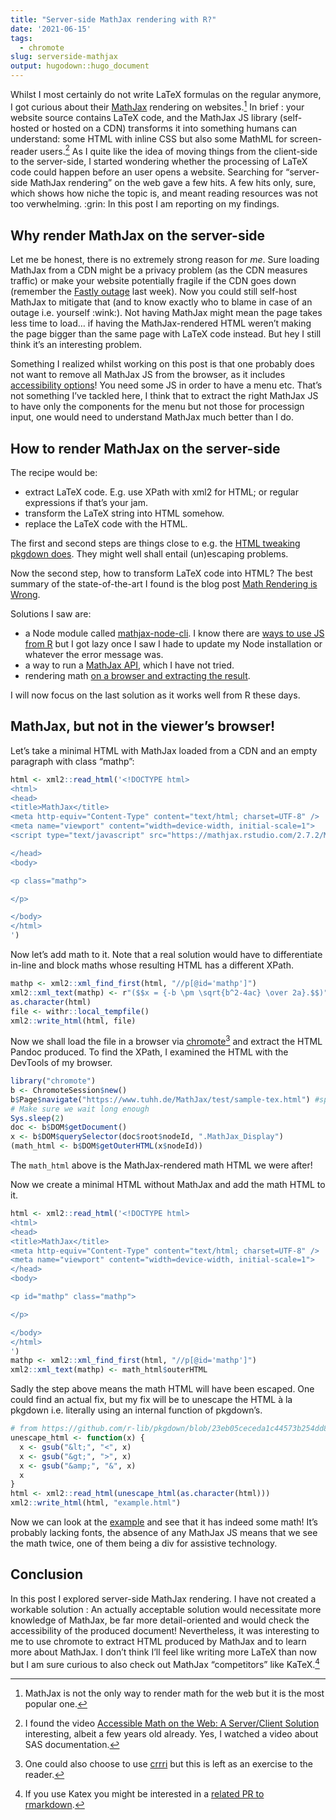 ```yaml
---
title: "Server-side MathJax rendering with R?"
date: '2021-06-15'
tags:
  - chromote
slug: serverside-mathjax
output: hugodown::hugo_document
---
```


Whilst I most certainly do not write LaTeX formulas on the regular anymore, I got curious about their [MathJax](https://www.mathjax.org/) rendering on websites.[^notmj]
In brief : your website source contains LaTeX code, and the MathJax JS library (self-hosted or hosted on a CDN) transforms it into something humans can understand: some HTML with inline CSS but also some MathML for screen-reader users.[^accessibility]
As I quite like the idea of moving things from the client-side to the server-side, I started wondering whether the processing of LaTeX code could happen before an user opens a website.
Searching for "server-side MathJax rendering" on the web gave a few hits. 
A few hits only, sure, which shows how niche the topic is, and meant reading resources was not too verwhelming. :grin:
In this post I am reporting on my findings.

## Why render MathJax on the server-side

Let me be honest, there is no extremely strong reason for _me_.
Sure loading MathJax from a CDN might be a privacy problem (as the CDN measures traffic) or make your website potentially fragile if the CDN goes down (remember the [Fastly outage](https://en.wikipedia.org/wiki/Fastly#Operation) last week).
Now you could still self-host MathJax to mitigate that (and to know exactly who to blame in case of an outage i.e. yourself :wink:).
Not having MathJax might mean the page takes less time to load... if having the MathJax-rendered HTML weren't making the page bigger than the same page with LaTeX code instead. 
But hey I still think it's an interesting problem.

Something I realized whilst working on this post is that one probably does not want to remove all MathJax JS from the browser, as it includes [accessibility options](https://docs.mathjax.org/en/v2.7-latest/options/extensions/a11y-extensions.html#a11y-extensions)!
You need some JS in order to have a menu etc. 
That's not something I've tackled here, I think that to extract the right MathJax JS to have only the components for the menu but not those for processign input, one would need to understand MathJax much better than I do.

## How to render MathJax on the server-side

The recipe would be:

- extract LaTeX code. E.g. use XPath with xml2 for HTML; or regular expressions if that's your jam.
- transform the LaTeX string into HTML somehow.
- replace the LaTeX code with the HTML.

The first and second steps are things close to e.g. the [HTML tweaking pkgdown does](https://github.com/r-lib/pkgdown/blob/master/R/html-tweak.R).
They might well shall entail (un)escaping problems.

Now the second step, how to transform LaTeX code into HTML?
The best summary of the state-of-the-art I found is the blog post [Math Rendering is Wrong](https://danilafe.com/blog/math_rendering_is_wrong/).

Solutions I saw are:

- a Node module called [mathjax-node-cli](https://github.com/mathjax/mathjax-node-cli). I know there are [ways to use JS from R](https://blog.r-hub.io/2020/08/25/js-r/#bundling-javascript-code) but I got lazy once I saw I hade to update my Node installation or whatever the error message was.
- a way to run a [MathJax API](https://github.com/chialab/math-api), which I have not tried.
- rendering math [on a browser and extracting the result](https://advancedweb.hu/mathjax-processing-on-the-server-side/).

I will now focus on the last solution as it works well from R these days.

## MathJax, but not in the viewer's browser!

Let's take a minimal HTML with MathJax loaded from a CDN and an empty paragraph with class "mathp":

```r
html <- xml2::read_html('<!DOCTYPE html>
<html>
<head>
<title>MathJax</title>
<meta http-equiv="Content-Type" content="text/html; charset=UTF-8" />
<meta name="viewport" content="width=device-width, initial-scale=1">
<script type="text/javascript" src="https://mathjax.rstudio.com/2.7.2/MathJax.js?config=TeX-AMS-MML_HTMLorMML"></script>

</head>
<body>

<p class="mathp">

</p>

</body>
</html>
')

```

Now let's add math to it.
Note that a real solution would have to differentiate in-line and block maths whose resulting HTML has a different XPath.

```r
mathp <- xml2::xml_find_first(html, "//p[@id='mathp']")
xml2::xml_text(mathp) <- r"($$x = {-b \pm \sqrt{b^2-4ac} \over 2a}.$$)"
as.character(html)
file <- withr::local_tempfile()
xml2::write_html(html, file)
```

Now we shall load the file in a browser via [chromote](https://github.com/rstudio/chromote/)[^crrri] and extract the HTML Pandoc produced.
To find the XPath, I examined the HTML with the DevTools of my browser.

```r
library("chromote")
b <- ChromoteSession$new()
b$Page$navigate("https://www.tuhh.de/MathJax/test/sample-tex.html") #sprintf("file://%s", file))
# Make sure we wait long enough
Sys.sleep(2)
doc <- b$DOM$getDocument()
x <- b$DOM$querySelector(doc$root$nodeId, ".MathJax_Display")
(math_html <- b$DOM$getOuterHTML(x$nodeId))
```

The `math_html` above is the MathJax-rendered math HTML we were after!

Now we create a minimal HTML without MathJax and add the math HTML to it.

```r
html <- xml2::read_html('<!DOCTYPE html>
<html>
<head>
<title>MathJax</title>
<meta http-equiv="Content-Type" content="text/html; charset=UTF-8" />
<meta name="viewport" content="width=device-width, initial-scale=1">
</head>
<body>

<p id="mathp" class="mathp">

</p>

</body>
</html>
')
mathp <- xml2::xml_find_first(html, "//p[@id='mathp']")
xml2::xml_text(mathp) <- math_html$outerHTML
```

Sadly the step above means the math HTML will have been escaped. 
One could find an actual fix, but my fix will be to unescape the HTML à la pkgdown i.e. literally using an internal function of pkgdown's.

```r
# from https://github.com/r-lib/pkgdown/blob/23eb05ceceda1c44573b254dd8b96e92cd91f825/R/html-build.R#L49
unescape_html <- function(x) {
  x <- gsub("&lt;", "<", x)
  x <- gsub("&gt;", ">", x)
  x <- gsub("&amp;", "&", x)
  x
}
html <- xml2::read_html(unescape_html(as.character(html)))
xml2::write_html(html, "example.html")
```

Now we can look at the [example](example.html) and see that it has indeed some math!
It's probably lacking fonts, the absence of any MathJax JS means that we see the math twice, one of them being a div for assistive technology.

## Conclusion

In this post I explored server-side MathJax rendering.
I have not created a workable solution : An actually acceptable solution would necessitate more knowledge of MathJax, be far more detail-oriented and would check the accessibility of the produced document!
Nevertheless, it was interesting to me to use chromote to extract HTML produced by MathJax and to learn more about MathJax.
I don't think I'll feel like writing more LaTeX than now but I am sure curious to also check out MathJax "competitors" like KaTeX.[^katex]

[^notmj]: MathJax is not the only way to render math for the web but it is the most popular one.
[^accessibility]: I found the video [Accessible Math on the Web: A Server/Client Solution](https://www.writethedocs.org/videos/na/2016/accessible-math-on-the-web-a-server-client-solution-tim-arnold/) interesting, albeit a few years old already. Yes, I watched a video about SAS documentation.
[^crrri]: One could also choose to use [crrri](https://github.com/RLesur/crrri) but this is left as an exercise to the reader.
[^katex]: If you use Katex you might be interested in a [related PR to rmarkdown](https://github.com/rstudio/rmarkdown/pull/1940).